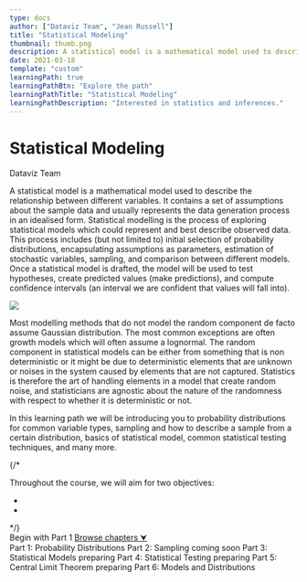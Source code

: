 ```yaml
---
type: docs
author: ["Dataviz Team", "Jean Russell"]
title: "Statistical Modeling"
thumbnail: thumb.png
description: A statistical model is a mathematical model used to describe the relationship between different variables. It contains a set of assumptions about the sample data and usually represent the data generation process in a idealised form.
date: 2021-03-18
template: "custom"
learningPath: true
learningPathBtn: "Explore the path"
learningPathTitle: "Statistical Modeling"
learningPathDescription: "Interested in statistics and inferences."
---  
```

  

<div className="py-24 flex justify-center items-center text-center w-full" style={{minHeight: '450px'}}>
  <div className="max-w-6xl mx-auto">
    <h1 className="font-extrabold text-5xl lg:text-6xl">Statistical Modeling</h1>
    <p className="text-lg text-gray-700 mt-5">Dataviz Team</p>
  </div>
</div>

<div className="mx-auto max-w-3xl px-3 md:px-0">
  <p>
    <span className="text-5xl">A</span> statistical model is a mathematical model used to describe the relationship between different variables. It contains a set of assumptions about the sample data and usually represents the data generation process in an idealised form. Statistical modelling is the process of exploring statistical models which could represent and best describe observed data. This process includes (but not limited to) initial selection of probability distributions, encapsulating assumptions as parameters, estimation of stochastic variables, sampling, and comparison between different models. Once a statistical model is drafted, the model will be used to test hypotheses, create predicted values (make predictions), and compute confidence intervals (an interval we are confident that values will fall into).
  </p>
  <img src="distribution.png" style={{maxWidth: '350px', margin: '3rem auto'}} /> 
  <p>
    Most modelling methods that do not model the random component de facto assume Gaussian distribution. The most common exceptions are often growth models which will often assume a lognormal. The random component in statistical models can be either from something that is non deterministic or it might be due to deterministic elements that are unknown or noises in the system caused by elements that are not captured. Statistics is therefore the art of handling elements in a model that create random noise, and statisticians are agnostic about the nature of the randomness with respect to whether it is deterministic or not.
  </p>
</div>

<div className="my-16"> 
  <div className="max-w-3xl mx-auto bg-shefPurple p-5 md:p-8 rounded-md">
    <p className="mt-0 mb-10 text-white">
      In this learning path we will be introducing you to probability distributions for common variable types, sampling and how to describe a sample from a certain distribution, basics of statistical model, common statistical testing techniques, and many more.
    </p>
    {/* <p>
      Throughout the course, we will aim for two objectives:
      <ul>
        <li></li>
        <li></li>
      </ul>
    </p> */}
    <div className="flex flex-wrap w-full space-x-3">
      <Link to="/docs/18/03/2021/LearningPath-Statistical-Modeling-1" style={{background: 'rgb(0, 102, 179)'}} className="inline-block py-2 px-3 hover:bg-blue-900 text-white cursor-pointer rounded-sm font-semibold transition duration-300">Begin with Part 1</Link>
      <a noEffect anchor href="#chapter" className="inline-block py-2 px-3 bg-shefYellow hover:bg-yellow-400 text-black cursor-pointer rounded-sm font-semibold transition duration-300">Browse chapters &#11167;</a>
    </div>
  </div>
</div>


<div id="chapter" className="mx-auto max-w-3xl px-3 md:px-0 flex flex-wrap text-base my-16 space-y-3">
  <Link className={`${classStyle}`} to="/docs/18/03/2021/LearningPath-Statistical-Modeling-1">
    Part 1: Probability Distributions
  </Link>
  <Link className={`${classStyle}`} to="/docs/18/03/2021/LearningPath-Statistical-Modeling-2">
    Part 2: Sampling
  </Link>
  <Link className={`pointer-events-none bg-gray-200 ${classStyle}`} to="">
    <span className="bg-shefPurple text-white px-2 py-1 text-sm rounded-md mr-2">coming soon</span> Part 3: Statistical Models 
  </Link>
  <Link className={`pointer-events-none bg-gray-200 ${classStyle}`} to="/docs/07/04/2021/LearningPath-Statistical-Modeling-4">
    <span className="bg-shefPurple text-white px-2 py-1 text-sm rounded-md mr-2">preparing</span> Part 4: Statistical Testing 
  </Link>
  <Link className={`pointer-events-none bg-gray-200 ${classStyle}`} to="/docs/12/04/2021/LearningPath-Statistical-Modeling-5">
    <span className="bg-shefPurple text-white px-2 py-1 text-sm rounded-md mr-2">preparing</span> Part 5: Central Limit Theorem
  </Link>
  <Link className={`pointer-events-none bg-gray-200 ${classStyle}`} to="/docs/14/04/2021/LearningPath-Statistical-Modeling-6">
    <span className="bg-shefPurple text-white px-2 py-1 text-sm rounded-md mr-2">preparing</span> Part 6: Models and Distributions
  </Link>
</div>






